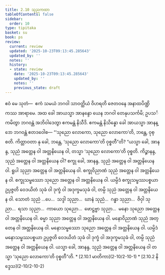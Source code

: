 ```yaml
---
title: 2.10 သုညကထာ
tableOfContents: false
sidebar:
  order: 10
type: tipitaka
basket: su
book: ps
review:
  current: review
  updated: '2025-10-23T09:13:45.285643'
  updated_by: ''
  notes: ''
  history:
  - state: review
    date: '2025-10-23T09:13:45.285643'
    updated_by: ''
    notes: ''
    previous_state: draft
---
```



<ReviewStatus review={frontmatter.review} showDetails={true} />

<HypothesisAnnotation frontmatter={frontmatter} />

<DynamicBreadcrumb />

<Division number="46" book="ps" e="ch" v="26" p="49">

<Paragraph number="1699" book="ps">
ဧဝံ မေ သုတံ—  ဧကံ သမယံ ဘဂဝါ သာဝတ္ထိယံ ဝိဟရတိ ဇေတဝနေ အနာထပိဏ္ဍိကဿ အာရာမေ. အထ ခေါ အာယသ္မာ အာနန္ဒော ယေန ဘဂဝါ တေနုပသင်္ကမိ; ဥပသင်္ကမိတွာ ဘဂဝန္တံ အဘိဝါဒေတွာ ဧကမန္တံ နိသီဒိ. ဧကမန္တံ နိသိန္နော ခေါ အာယသ္မာ အာနန္ဒော ဘဂဝန္တံ ဧတဒဝေါစ—


</Paragraph>

<Paragraph number="1700" book="ps">
“‘သုညော လောကော, သုညော လောကော’တိ, ဘန္တေ, ဝုစ္စတိ. ကိတ္တာဝတာ နု ခေါ, ဘန္တေ, ‘သုညော လောကော’တိ ဝုစ္စတီ”တိ? “ယသ္မာ ခေါ, အာနန္ဒ, သုညံ အတ္တေန ဝါ အတ္တနိယေန ဝါ, တသ္မာ ‘သုညော လောကော’တိ ဝုစ္စတိ. ကိဉ္စာနန္ဒ, သုညံ အတ္တေန ဝါ အတ္တနိယေန ဝါ? စက္ခု ခေါ, အာနန္ဒ, သုညံ အတ္တေန ဝါ အတ္တနိယေန ဝါ. ရူပါ သုညာ အတ္တေန ဝါ အတ္တနိယေန ဝါ. စက္ခုဝိညာဏံ သုညံ အတ္တေန ဝါ အတ္တနိယေန ဝါ. စက္ခုသမ္ဖဿော သုညော အတ္တေန ဝါ အတ္တနိယေန ဝါ. ယမ္ပိဒံ စက္ခုသမ္ဖဿပစ္စယာ ဥပ္ပဇ္ဇတိ ဝေဒယိတံ သုခံ ဝါ ဒုက္ခံ ဝါ အဒုက္ခမသုခံ ဝါ, တမ္ပိ သုညံ အတ္တေန ဝါ အတ္တနိယေန ဝါ.


</Paragraph>

<Paragraph number="1701" book="ps">
သောတံ သုညံ …ပေ…  သဒ္ဒါ သုညာ…  ဃာနံ သုညံ…  ဂန္ဓာ သုညာ…  ဇိဝှါ သုညာ…  ရသာ သုညာ…  ကာယော သုညော…  ဖောဋ္ဌဗ္ဗာ သုညာ…  မနော သုညော အတ္တေန ဝါ အတ္တနိယေန ဝါ. ဓမ္မာ သုညာ အတ္တေန ဝါ အတ္တနိယေန ဝါ. မနောဝိညာဏံ သုညံ အတ္တေန ဝါ အတ္တနိယေန ဝါ. မနောသမ္ဖဿော သုညော အတ္တေန ဝါ အတ္တနိယေန ဝါ. ယမ္ပိဒံ မနောသမ္ဖဿပစ္စယာ ဥပ္ပဇ္ဇတိ ဝေဒယိတံ သုခံ ဝါ ဒုက္ခံ ဝါ အဒုက္ခမသုခံ ဝါ, တမ္ပိ သုညံ အတ္တေန ဝါ အတ္တနိယေန ဝါ. ယသ္မာ ခေါ, အာနန္ဒ, သုညံ အတ္တေန ဝါ အတ္တနိယေန ဝါ တသ္မာ ‘သုညော လောကော’တိ ဝုစ္စတီ”တိ.

</Paragraph>
</Division>

<TableOfContents book="ps" section="2.10">
* [2.10.1 မာတိကာ](2-10/2-10-1)
* [2.10.2 နိဒ္ဒေသ](2-10/2-10-2)
</TableOfContents>